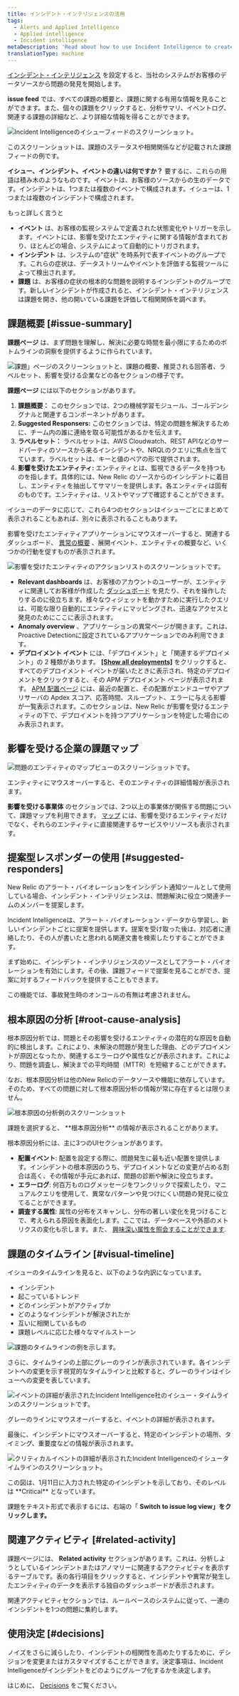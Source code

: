 ```yaml
---
title: インシデント・インテリジェンスの活用
tags:
  - Alerts and Applied Intelligence
  - Applied intelligence
  - Incident intelligence
metaDescription: 'Read about how to use Incident Intelligence to create an overview of all your alert incidents, their sources, and related events.'
translationType: machine
---
```










[インシデント・インテリジェンス](/docs/alerts-applied-intelligence/applied-intelligence/incident-intelligence/get-started-incident-intelligence/#get-started) を設定すると、当社のシステムがお客様のデータソースから問題の発見を開始します。

**issue feed** では、すべての課題の概要と、課題に関する有用な情報を見ることができます。また、個々の課題をクリックすると、分析サマリ、イベントログ、関連する課題の詳細など、より詳細な情報を得ることができます。

<img
  title="Incident Intelligenceのイシューフィードです。"
  alt="Incident Intelligenceのイシューフィードのスクリーンショット。"
  src={issueFeed}
/>

<figcaption>
  このスクリーンショットは、課題のステータスや相関関係などが記載された課題フィードの例です。
</figcaption>

**イシュー、インシデント、イベントの違いは何ですか？** 要するに、これらの用語は積み木のようなものです。イベントは、お客様のソースからの生のデータです。インシデントは、1つまたは複数のイベントで構成されます。イシューは、1つまたは複数のインシデントで構成されます。

もっと詳しく言うと

* **イベント** は、お客様の監視システムで定義された状態変化やトリガーを示します。イベントには、影響を受けたエンティティに関する情報が含まれており、ほとんどの場合、システムによって自動的にトリガされます。
* **インシデント** は、システムの"症状" を時系列で表すイベントのグループです。これらの症状は、データストリームやイベントを評価する監視ツールによって検出されます。
* **課題** は、お客様の症状の根本的な問題を説明するインシデントのグループです。新しいインシデントが作成されると、インシデント・インテリジェンスは課題を開き、他の開いている課題を評価して相関関係を調べます。

## 課題概要 [#issue-summary]

**課題ページ** は、まず問題を理解し、解決に必要な時間を最小限にするためのボトムラインの洞察を提供するように作られています。

<img
  title="課題」ページには、「課題の概要」、「推奨される回答者」、「ラベルセット」、「影響を受ける組織」などのセクションがあります。"
  alt="課題」ページのスクリーンショットと、課題の概要、推奨される回答者、ラベルセット、影響を受ける企業などの各セクションの様子です。"
  src={screenShot20201021At93239Am}
/>

**課題ページ** には以下のセクションがあります。

1. **課題概要：** このセクションでは、2つの機械学習モジュール、ゴールデンシグナルと関連するコンポーネントがあります。
2. **Suggested Responsers:** このセクションでは、特定の問題を解決するために、チーム内の誰に連絡を取る可能性があるかを伝えます。
3. **ラベルセット：** ラベルセットは、AWS Cloudwatch、REST APIなどのサードパーティのソースから来るインシデントや、NRQLのクエリに焦点を当てています。ラベルセットは、キーと値のペアの形で提供されます。
4. **影響を受けたエンティティ:** エンティティとは、監視できるデータを持つものを指します。具体的には、New Relic のソースからのインシデントに着目し、エンティティを抽出してサマリーを提供します。各エンティティは固有のものです。エンティティは、リストやマップで確認することができます。

イシューのデータに応じて、これら4つのセクションはイシューごとにまとめて表示されることもあれば、別々に表示されることもあります。

影響を受けたエンティティアプリケーションにマウスオーバーすると、関連するダッシュボード、 [異常の概要](/docs/alerts-applied-intelligence/applied-intelligence/proactive-detection/proactive-detection-applied-intelligence#anomaly-overview) 、展開イベント、エンティティの概要など、いくつかの行動を促すものが表示されます。

<img
  title="影響を受けたエンティティのアクションリストです。"
  alt="影響を受けたエンティティのアクションリストのスクリーンショットです。"
  src={impactedEntitiesActions}
/>

* **Relevant dashboards** は、お客様のアカウントのユーザーが、エンティティに関連してお客様が作成した [ダッシュボード](/docs/query-your-data/explore-query-data/dashboards/introduction-dashboards/) を見たり、それを操作したりするのに役立ちます。様々なウィジェットを動かすために実行したクエリは、可能な限り自動的にエンティティにマッピングされ、迅速なアクセスと発見のためにここに表示されます。
* **Anomaly overview** 、アプリケーションの異常ページが開きます。これは、Proactive Detectionに設定されているアプリケーションでのみ利用できます。
* **デプロイメント イベント** には、「デプロイメント」と「関連するデプロイメント」の 2 種類があります。 **[\[Show all deployments\]](/whats-new/applied-intelligence-deployment-events-issue-feed)** をクリックすると、すべてのデプロイメント イベントが届いたときに表示され、特定のデプロイメントをクリックすると、その APM デプロイメント ページが表示されます。 [APM 配置ページ](/docs/apm/apm-ui-pages/events/deployments-page-view-impact-your-app-users) には、最近の配置と、その配置がエンドユーザやアプリサーバの Apdex スコア、応答時間、スループット、エラーに与える影響が一覧表示されます。このセクションは、New Relic が影響を受けるエンティティの下で、デプロイメントを持つアプリケーションを特定した場合にのみ表示されます。

## 影響を受ける企業の課題マップ

<img
  title="問題のエンティティマップビュー。"
  alt="問題のエンティティのマップビューのスクリーンショットです。"
  src={issueEntityMap}
/>

<figcaption>
  エンティティにマウスオーバーすると、そのエンティティの詳細情報が表示されます。
</figcaption>

**影響を受ける事業体** のセクションでは、2つ以上の事業体が関係する問題について、課題マップを利用できます。 [マップ](/docs/new-relic-one/use-new-relic-one/ui-data/maps-in-context/) には、影響を受けるエンティティだけでなく、それらのエンティティに直接関連するサービスやリソースも表示されます。

## 提案型レスポンダーの使用 [#suggested-responders]

New Relic のアラート・バイオレーションをインシデント通知ツールとして使用している場合、インシデント・インテリジェンスは、問題解決に役立つ関連チームのメンバーを提案します。

Incident Intelligenceは、アラート・バイオレーション・データから学習し、新しいインシデントごとに提案を提供します。提案を受け取った後は、対応者に連絡したり、その人が書いたと思われる関連文書を検索したりすることができます。

まず始めに、インシデント・インテリジェンスのソースとしてアラート・バイオレーションを有効にします。その後、課題フィードで提案を見ることができ、提案に対するフィードバックを提供することもできます。

<Callout variant="important">
  この機能では、事故発生時のオンコールの有無は考慮されません。
</Callout>

## 根本原因の分析 [#root-cause-analysis]

根本原因分析では、問題とその影響を受けるエンティティの潜在的な原因を自動的に検出します。これにより、未解決の問題が発生した理由、どのデプロイメントが原因となったか、関連するエラーログや属性などが表示されます。これにより、問題を調査し、解決までの平均時間（MTTR）を短縮することができます。

<Callout variant="tip">
  なお、根本原因分析は他のNew Relicのデータソースや機能に依存しています。そのため、すべての問題に対して根本原因分析の情報が常に存在するとは限りません。
</Callout>

<img
  title="根本原因分析の例。"
  alt="根本原因の分析例のスクリーンショット"
  src={rootCauseAnalysis}
/>

<figcaption>
  課題を選択すると、 **根本原因分析** の情報が表示されることがあります。
</figcaption>

根本原因分析には、主に3つのUIセクションがあります。

* **配置イベント**: 配置を設定する際に、問題発生に最も近い配置を提供します。インシデントの根本原因のうち、デプロイメントなどの変更が占める割合は高く、その情報が手元にあれば、問題の診断や解決に役立ちます。
* **エラーログ**: 何百万ものログメッセージをワンクリックで探索したり、マニュアルクエリを使用して、異常なパターンや見つけにくい問題の発見に役立てることができます。
* **調査する属性**: 属性の分布をスキャンし、分布の著しい変化を見つけることで、考えられる原因を表面化します。ここでは、データベースや外部のメトリクスの変化も示します。また、 [興味深い属性を照会することができます](/docs/query-your-data/nrql-new-relic-query-language/get-started/introduction-nrql-new-relics-query-language).

## 課題のタイムライン [#visual-timeline]

イシューのタイムラインを見ると、以下のような内訳になっています。

* インシデント
* 起こっているトレンド
* どのインシデントがアクティブか
* どのようなインシデントが解決されたか
* 互いに相関しているもの
* 課題レベルに応じた様々なマイルストーン

<img
  title="課題のタイムラインの例"
  alt="課題のタイムラインの例を示します。"
  src={incidentsTimeline}
/>

さらに、タイムラインの上部にグレーのラインが表示されています。各インシデントへの変更を示す視覚的なタイムラインと比較すると、グレーのラインはイシューへの変更を表しています。

<img
  title="インシデント・インテリジェンスのイシュー・タイムラインには、イベントの詳細が表示されます。"
  alt="イベントの詳細が表示されたIncident Intelligence社のイシュー・タイムラインのスクリーンショットです。"
  src={screenshotIncidentIntelligenceTimelineEventDetail}
/>

<figcaption>
  グレーのラインにマウスオーバーすると、イベントの詳細が表示されます。
</figcaption>

最後に、インシデントにマウスオーバーすると、特定のインシデントの場所、タイミング、重要度などの情報が表示されます。

<img
  title="インシデント・インテリジェンスのイシュー・タイムラインには、重要なイベントの詳細が表示されます。"
  alt="クリティカルイベントの詳細が表示されたIncident Intelligenceのイシュータイムラインのスクリーンショット。"
  src={screenshotIncidentIntelligenceCriticalEventDetail}
/>

<figcaption>
  この図は、1月11日に入力された特定のインシデントを示しており、そのレベルは **Critical** となっています。
</figcaption>

課題をテキスト形式で表示するには、右端の「 **Switch to issue log view」をクリックします。**

## 関連アクティビティ [#related-activity]

課題ページには、 **Related activity** セクションがあります。これは、分析しようとしているインシデントまたはアノマリーに関連するアクティビティを表示するテーブルです。表の各行項目をクリックすると、インシデントや異常が発生したエンティティのデータを表示する独自のダッシュボードが表示されます。

関連アクティビティセクションでは、ルールベースのシステムに従って、一連のインシデントを1つの問題に集約します。

## 使用決定 [#decisions]

ノイズをさらに減らしたり、インシデントの相関性を高めたりするために、デシジョンを変更またはカスタマイズすることができます。決定事項は、Incident Intelligenceがインシデントをどのようにグループ化するかを決定します。

はじめに、 [Decisions](/docs/new-relic-one/use-new-relic-one/new-relic-ai/get-started-decisions) をご覧ください。
